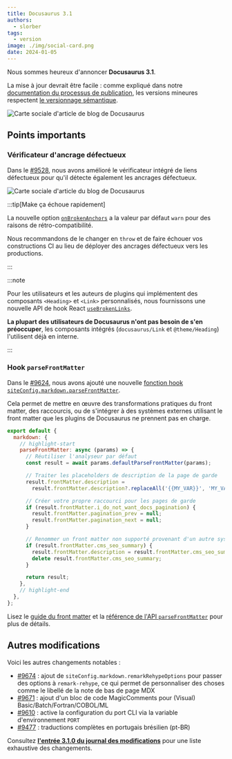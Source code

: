 ```yaml
---
title: Docusaurus 3.1
authors:
  - slorber
tags:
  - version
image: ./img/social-card.png
date: 2024-01-05
---
```


Nous sommes heureux d'annoncer **Docusaurus 3.1**.

La mise à jour devrait être facile : comme expliqué dans notre [documentation du processus de publication](/community/release-process), les versions mineures respectent [le versionnage sémantique](https://semver.org/).

![Carte sociale d'article de blog de Docusaurus](./img/social-card.png)

<!--truncate-->


## Points importants

### Vérificateur d'ancrage défectueux

Dans le [#9528](https://github.com/facebook/docusaurus/pull/9528), nous avons amélioré le vérificateur intégré de liens défectueux pour qu'il détecte également les ancrages défectueux.

![Carte sociale d'article du blog de Docusaurus](./img/broken-anchor.jpg)

:::tip[Make ça échoue rapidement]

La nouvelle option [`onBrokenAnchors`](/docs/api/docusaurus-config#onBrokenAnchors) a la valeur par défaut `warn` pour des raisons de rétro-compatibilité.

Nous recommandons de le changer en `throw` et de faire échouer vos constructions CI au lieu de déployer des ancrages défectueux vers les productions.

:::

:::note

Pour les utilisateurs et les auteurs de plugins qui implémentent des composants `<Heading>` et `<Link>` personnalisés, nous fournissons une nouvelle API de hook React [`useBrokenLinks`](/docs/docusaurus-core#useBrokenLinks).

**La plupart des utilisateurs de Docusaurus n'ont pas besoin de s'en préoccuper**, les composants intégrés (`docusaurus/Link` et `@theme/Heading`) l'utilisent déjà en interne.

:::

### Hook `parseFrontMatter`

Dans le [#9624](https://github.com/facebook/docusaurus/pull/9624), nous avons ajouté une nouvelle [fonction hook `siteConfig.markdown.parseFrontMatter`](/docs/api/docusaurus-config#markdown).

Cela permet de mettre en œuvre des transformations pratiques du front matter, des raccourcis, ou de s'intégrer à des systèmes externes utilisant le front matter que les plugins de Docusaurus ne prennent pas en charge.

```js title="docusaurus.config.js"
export default {
  markdown: {
    // highlight-start
    parseFrontMatter: async (params) => {
      // Réutiliser l'analyseur par défaut
      const result = await params.defaultParseFrontMatter(params);

      // Traiter les placeholders de description de la page de garde
      result.frontMatter.description =
        result.frontMatter.description?.replaceAll('{{MY_VAR}}', 'MY_VALUE');

      // Créer votre propre raccourci pour les pages de garde
      if (result.frontMatter.i_do_not_want_docs_pagination) {
        result.frontMatter.pagination_prev = null;
        result.frontMatter.pagination_next = null;
      }

      // Renommer un front matter non supporté provenant d'un autre système
      if (result.frontMatter.cms_seo_summary) {
        result.frontMatter.description = result.frontMatter.cms_seo_summary;
        delete result.frontMatter.cms_seo_summary;
      }

      return result;
    },
    // highlight-end
  },
};
```

Lisez le [guide du front matter](/docs/markdown-features#front-matter) et la [référence de l'API `parseFrontMatter`](/docs/api/docusaurus-config#markdown) pour plus de détails.

## Autres modifications

Voici les autres changements notables :

- [#9674](https://github.com/facebook/docusaurus/pull/9674) : ajout de `siteConfig.markdown.remarkRehypeOptions` pour passer des options à `remark-rehype`, ce qui permet de personnaliser des choses comme le libellé de la note de bas de page MDX
- [#9671](https://github.com/facebook/docusaurus/pull/9671) : ajout d'un bloc de code MagicComments pour (Visual) Basic/Batch/Fortran/COBOL/ML
- [#9610](https://github.com/facebook/docusaurus/pull/9610) : active la configuration du port CLI via la variable d'environnement `PORT`
- [#9477](https://github.com/facebook/docusaurus/pull/9477) : traductions complètes en portugais brésilien (pt-BR)

Consultez **[l'entrée 3.1.0 du journal des modifications](/changelog/3.1.0)** pour une liste exhaustive des changements.
